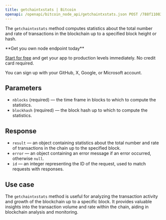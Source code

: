 ---
title: getchaintxstats | Bitcoin
openapi: /openapi/bitcoin_node_api/getchaintxstats.json POST /788f110831fe13808302bd79796d55e8
---

The `getchaintxstats` method computes statistics about the total number and rate of transactions in the blockchain up to a specified block height or hash.

<Check>
**Get you own node endpoint today**

[Start for free](https://console.chainstack.com/) and get your app to production levels immediately. No credit card required.

You can sign up with your GitHub, X, Google, or Microsoft account.
</Check>


## Parameters

* `nblocks` (required) — the time frame in blocks to which to compute the statistics.
* `blockhash` (required) — the block hash up to which to compute the statistics.

## Response

* `result` — an object containing statistics about the total number and rate of transactions in the chain up to the specified block.
* `error` — an object containing an error message if an error occurred, otherwise `null`.
* `id` — an integer representing the ID of the request, used to match requests with responses.

## Use case

The `getchaintxstats` method is useful for analyzing the transaction activity and growth of the blockchain up to a specific block. It provides valuable insights into the transaction volume and rate within the chain, aiding in blockchain analysis and monitoring.
